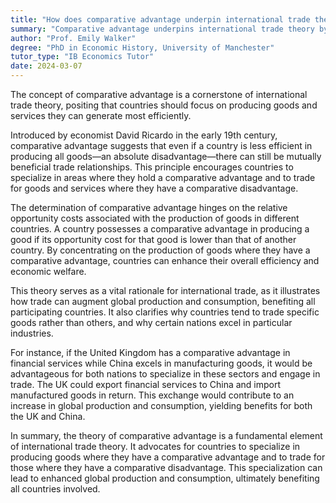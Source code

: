 ```yaml
---
title: "How does comparative advantage underpin international trade theory?"
summary: "Comparative advantage underpins international trade theory by suggesting countries should specialise in producing goods they can make most efficiently."
author: "Prof. Emily Walker"
degree: "PhD in Economic History, University of Manchester"
tutor_type: "IB Economics Tutor"
date: 2024-03-07
---
```


The concept of comparative advantage is a cornerstone of international trade theory, positing that countries should focus on producing goods and services they can generate most efficiently. 

Introduced by economist David Ricardo in the early 19th century, comparative advantage suggests that even if a country is less efficient in producing all goods—an absolute disadvantage—there can still be mutually beneficial trade relationships. This principle encourages countries to specialize in areas where they hold a comparative advantage and to trade for goods and services where they have a comparative disadvantage.

The determination of comparative advantage hinges on the relative opportunity costs associated with the production of goods in different countries. A country possesses a comparative advantage in producing a good if its opportunity cost for that good is lower than that of another country. By concentrating on the production of goods where they have a comparative advantage, countries can enhance their overall efficiency and economic welfare.

This theory serves as a vital rationale for international trade, as it illustrates how trade can augment global production and consumption, benefiting all participating countries. It also clarifies why countries tend to trade specific goods rather than others, and why certain nations excel in particular industries.

For instance, if the United Kingdom has a comparative advantage in financial services while China excels in manufacturing goods, it would be advantageous for both nations to specialize in these sectors and engage in trade. The UK could export financial services to China and import manufactured goods in return. This exchange would contribute to an increase in global production and consumption, yielding benefits for both the UK and China.

In summary, the theory of comparative advantage is a fundamental element of international trade theory. It advocates for countries to specialize in producing goods where they have a comparative advantage and to trade for those where they have a comparative disadvantage. This specialization can lead to enhanced global production and consumption, ultimately benefiting all countries involved.
    